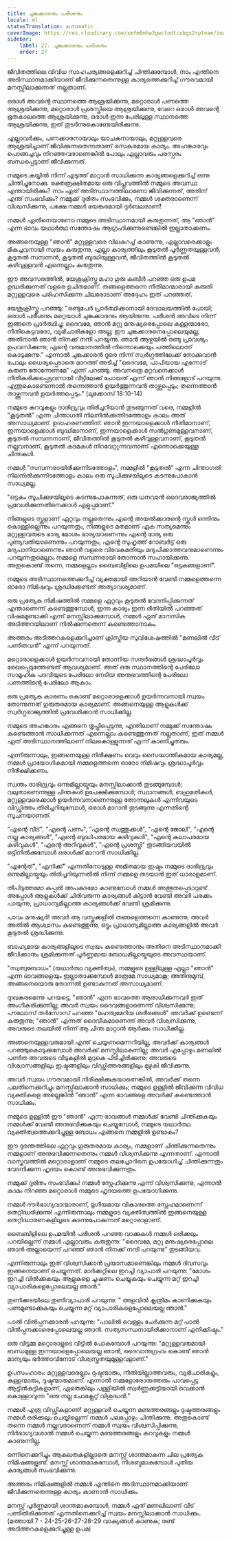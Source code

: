```yaml
---
title: ചുങ്കക്കാരനും പരീശനും
locale: ml
statusTranslation: automatic
coverImage: https://res.cloudinary.com/xmfm6mhw3gwctndtcubgx2rptnae/image/upload/v1740468922/small_cover_tratado_de_psicologia_revolucionaria_a4c0dca4e0.webp
sidebar:
    label: 27. ചുങ്കക്കാരനും പരീശനും
    order: 27
---
```

ജീവിതത്തിലെ വിവിധ സാഹചര്യങ്ങളെക്കുറിച്ച് ചിന്തിക്കുമ്പോൾ, നാം എന്തിനെ അടിസ്ഥാനമാക്കിയാണ് ജീവിക്കുന്നതെന്നുള്ള കാര്യത്തെക്കുറിച്ച് ഗൗരവമായി മനസ്സിലാക്കുന്നത് നല്ലതാണ്.

ഒരാൾ അവന്റെ സ്ഥാനത്തെ ആശ്രയിക്കുന്നു, മറ്റൊരാൾ പണത്തെ ആശ്രയിക്കുന്നു, മറ്റൊരാൾ പ്രശസ്തിയെ ആശ്രയിക്കുന്നു, വേറെ ഒരാൾ അവന്റെ ഭൂതകാലത്തെ ആശ്രയിക്കുന്നു, ഒരാൾ ഇന്ന പേരിലുള്ള സ്ഥാനത്തെ ആശ്രയിക്കുന്നു, ഇത് തുടർന്നുകൊണ്ടേയിരിക്കുന്നു.

എല്ലാവർക്കും, പണക്കാരനായാലും യാചകനായാലും, മറ്റുള്ളവരെ ആശ്രയിച്ചാണ് ജീവിക്കുന്നതെന്നതാണ് രസകരമായ കാര്യം. അഹങ്കാരവും പൊങ്ങച്ചവും നിറഞ്ഞവരാണെങ്കിൽ പോലും എല്ലാവരും പരസ്പരം ബന്ധപ്പെട്ടാണ് ജീവിക്കുന്നത്.

നമ്മുടെ കയ്യിൽ നിന്ന് എടുത്ത് മാറ്റാൻ സാധിക്കുന്ന കാര്യങ്ങളെക്കുറിച്ച് ഒന്നു ചിന്തിച്ചുനോക്കു. രക്തരൂക്ഷിതമായ ഒരു വിപ്ലവത്തിൽ നമ്മുടെ അവസ്ഥ എന്തായിരിക്കും? നാം ഏത് അടിസ്ഥാനത്തിലാണോ ജീവിക്കുന്നത്, അതിന് എന്ത് സംഭവിക്കും? നമ്മുക്ക് ദുരിതം സംഭവിക്കും, നമ്മൾ ശക്തരാണെന്ന് വിശ്വസിക്കുന്നു, പക്ഷേ നമ്മൾ ഭയങ്കരമായി ദുർബലരാണ്!

നമ്മൾ ഏതിനെയാണോ നമ്മുടെ അടിസ്ഥാനമായി കരുതുന്നത്, ആ "ഞാൻ" എന്ന ഭാവം യഥാർത്ഥ സന്തോഷം ആഗ്രഹിക്കുന്നുണ്ടെങ്കിൽ ഇല്ലാതാക്കണം.

അങ്ങനെയുള്ള "ഞാൻ" മറ്റുള്ളവരെ വിലകുറച്ച് കാണുന്നു, എല്ലാവരെക്കാളും മികച്ചവനായി സ്വയം കരുതുന്നു, എല്ലാ കാര്യത്തിലും കൂടുതൽ പൂർണ്ണതയുള്ളവൻ, കൂടുതൽ സമ്പന്നൻ, കൂടുതൽ ബുദ്ധിയുള്ളവൻ, ജീവിതത്തിൽ കൂടുതൽ കഴിവുള്ളവൻ എന്നെല്ലാം കരുതുന്നു.

ഈ അവസരത്തിൽ, യേശുക്രിസ്തു മഹാ ഗുരു കബീർ പറഞ്ഞ ഒരു ഉപമ ഉദ്ധരിക്കുന്നത് വളരെ ഉചിതമാണ്. തങ്ങളെത്തന്നെ നീതിമാന്മാരായി കരുതി മറ്റുള്ളവരെ പരിഹസിക്കുന്ന ചിലരോടാണ് അദ്ദേഹം ഇത് പറഞ്ഞത്.

യേശുക്രിസ്തു പറഞ്ഞു: "രണ്ടുപേർ പ്രാർത്ഥിക്കാനായി ദേവാലയത്തിൽ പോയി; ഒരാൾ പരീശനും മറ്റെയാൾ ചുങ്കക്കാരനും ആയിരുന്നു. പരീശൻ അവിടെ നിന്ന് ഇങ്ങനെ പ്രാർത്ഥിച്ചു: ദൈവമേ, ഞാൻ മറ്റു മനുഷ്യരെപ്പോലെ കള്ളന്മാരോ, നീതികെട്ടവരോ, വ്യഭിചാരികളോ അല്ല; ഈ ചുങ്കക്കാരനെപ്പോലെയുമല്ല; അതിനാൽ ഞാൻ നിനക്ക് നന്ദി പറയുന്നു. ഞാൻ ആഴ്ചയിൽ രണ്ടു പ്രാവശ്യം ഉപവസിക്കുന്നു; എന്റെ വരുമാനത്തിൽ നിന്നൊക്കെയും പത്തിലൊന്ന് കൊടുക്കുന്നു." എന്നാൽ ചുങ്കക്കാരൻ ദൂരെ നിന്ന് സ്വർഗ്ഗത്തിലേക്ക് നോക്കുവാൻ പോലും ധൈര്യപ്പെടാതെ മാറത്ത് അടിച്ച് "ദൈവമേ, പാപിയായ എന്നോട് കരുണ തോന്നേണമേ" എന്ന് പറഞ്ഞു. അവനത്രെ മറ്റവനെക്കാൾ നീതീകരിക്കപ്പെട്ടവനായി വീട്ടിലേക്ക് പോയത് എന്ന് ഞാൻ നിങ്ങളോട് പറയുന്നു. എന്തുകൊണ്ടെന്നാൽ തന്നെത്താൻ ഉയർത്തുന്നവൻ താഴ്ത്തപ്പെടും; തന്നെത്താൻ താഴ്ത്തുന്നവൻ ഉയർത്തപ്പെടും." (ലൂക്കോസ് 18:10-14)

നമ്മുടെ കുറവുകളും ദാരിദ്ര്യവും തിരിച്ചറിയാൻ തുടങ്ങുന്നത് വരെ, നമ്മളിൽ "കൂടുതൽ" എന്ന ചിന്താഗതി നിലനിൽക്കുന്നിടത്തോളം കാലം അത് അസാധ്യമാണ്. ഉദാഹരണത്തിന്: ഞാൻ ഇന്നയാളെക്കാൾ നീതിമാനാണ്, ഇന്നയാളെക്കാൾ ബുദ്ധിമാനാണ്, ഇന്നയാളെക്കാൾ സൽഗുണമുള്ളവനാണ്, കൂടുതൽ സമ്പന്നനാണ്, ജീവിതത്തിൽ കൂടുതൽ കഴിവുള്ളവനാണ്, കൂടുതൽ നല്ലവനാണ്, കൂടുതൽ കടമകൾ നിറവേറ്റുന്നവനാണ് എന്നൊക്കെയുള്ള ചിന്തകൾ.

നമ്മൾ "സമ്പന്നരായിരിക്കുന്നിടത്തോളം", നമ്മളിൽ "കൂടുതൽ" എന്ന ചിന്താഗതി നിലനിൽക്കുന്നിടത്തോളം കാലം ഒരു സൂചിക്കുഴയിലൂടെ കടന്നുപോകാൻ സാധ്യമല്ല.

"ഒട്ടകം സൂചിക്കുഴയിലൂടെ കടന്നുപോകുന്നത്, ഒരു ധനവാൻ ദൈവരാജ്യത്തിൽ പ്രവേശിക്കുന്നതിനെക്കാൾ എളുപ്പമാണ്."

നിങ്ങളുടെ സ്കൂളാണ് ഏറ്റവും നല്ലതെന്നും എന്റെ അയൽക്കാരന്റെ സ്കൂൾ ഒന്നിനും കൊള്ളില്ലെന്നും പറയുന്നതും, നിങ്ങളുടെ മതമാണ് ഏക സത്യമെന്നും മറ്റുള്ളവരുടെ ഭാര്യ മോശം ഭാര്യയാണെന്നും എന്റെ ഭാര്യ ഒരു പുണ്യവതിയാണെന്നും പറയുന്നതും, എന്റെ സുഹൃത്ത് റോബർട്ട് ഒരു മദ്യപാനിയാണെന്നും ഞാൻ വളരെ വിവേകമതിയും മദ്യപിക്കാത്തവനുമാണെന്നും പറയുന്നതുമെല്ലാം നമ്മളെ സമ്പന്നരായി തോന്നാൻ സഹായിക്കുന്നു. അതുകൊണ്ട് തന്നെ, നമ്മളെല്ലാം ബൈബിളിലെ ഉപമയിലെ "ഒട്ടകങ്ങളാണ്".

നമ്മുടെ അടിസ്ഥാനത്തെക്കുറിച്ച് വ്യക്തമായി അറിയാൻ വേണ്ടി നമ്മളെത്തന്നെ ഓരോ നിമിഷവും ശ്രദ്ധിക്കേണ്ടത് അത്യാവശ്യമാണ്.

ഒരു പ്രത്യേക നിമിഷത്തിൽ നമ്മളെ ഏറ്റവും കൂടുതൽ വേദനിപ്പിക്കുന്നത് എന്താണെന്ന് കണ്ടെത്തുമ്പോൾ, ഇന്ന കാര്യം ഇന്ന രീതിയിൽ പറഞ്ഞത് വിഷമമുണ്ടാക്കി എന്ന് മനസ്സിലാക്കുമ്പോൾ, നമ്മൾ ഏത് മാനസിക അടിത്തറയിലാണ് നിൽക്കുന്നതെന്ന് കണ്ടെത്താനാകും.

അത്തരം അടിത്തറകളെക്കുറിച്ചാണ് ക്രിസ്തീയ സുവിശേഷത്തിൽ "മണലിൽ വീട് പണിതവൻ" എന്ന് പറയുന്നത്.

മറ്റൊരാളെക്കാൾ ഉയർന്നവനായി തോന്നിയ സന്ദർഭങ്ങൾ ശ്രദ്ധാപൂർവ്വം രേഖപ്പെടുത്തേണ്ടത് ആവശ്യമാണ്. അത് ഒരു സ്ഥാനത്തിന്റെ പേരിലോ സാമൂഹിക പദവിയുടെ പേരിലോ നേടിയ അനുഭവത്തിന്റെ പേരിലോ പണത്തിന്റെ പേരിലോ ആകാം.

ഒരു പ്രത്യേക കാരണം കൊണ്ട് മറ്റൊരാളെക്കാൾ ഉയർന്നവനായി സ്വയം തോന്നുന്നത് ഗുരുതരമായ കാര്യമാണ്. അങ്ങനെയുള്ള ആളുകൾക്ക് സ്വർഗ്ഗരാജ്യത്തിൽ പ്രവേശിക്കാൻ സാധിക്കില്ല.

നമ്മുടെ അഹങ്കാരം എങ്ങനെ തൃപ്തിപ്പെടുന്നു, എന്തിലാണ് നമ്മുക്ക് സന്തോഷം കണ്ടെത്താൻ സാധിക്കുന്നത് എന്നെല്ലാം കണ്ടെത്തുന്നത് നല്ലതാണ്, ഇത് നമ്മൾ ഏത് അടിസ്ഥാനത്തിലാണ് നിലകൊള്ളുന്നത് എന്ന് കാണിച്ചുതരും.

എന്നിരുന്നാലും, ഇങ്ങനെയുള്ള നിരീക്ഷണം വെറും സൈദ്ധാന്തികമായ കാര്യമല്ല, നമ്മൾ പ്രായോഗികമായി നമ്മളെത്തന്നെ ഓരോ നിമിഷവും ശ്രദ്ധാപൂർവ്വം നിരീക്ഷിക്കണം.

സ്വന്തം ദാരിദ്ര്യവും ഒന്നുമില്ലായ്മയും മനസ്സിലാക്കാൻ തുടങ്ങുമ്പോൾ; വലുതാണെന്നുള്ള ചിന്തകൾ ഉപേക്ഷിക്കുമ്പോൾ; സ്ഥാനങ്ങൾ, ബഹുമതികൾ, മറ്റുള്ളവരെക്കാൾ ഉയർന്നവനാണെന്നുള്ള തോന്നലുകൾ എന്നിവയുടെ വിഡ്ഢിത്തം തിരിച്ചറിയുമ്പോൾ, ഒരാൾ മാറാൻ തുടങ്ങുന്നു എന്നതിന്റെ സൂചനയാണത്.

"എന്റെ വീട്", "എന്റെ പണം", "എന്റെ സ്വത്തുക്കൾ", "എന്റെ ജോലി", "എന്റെ നല്ല കാര്യങ്ങൾ", "എന്റെ ബുദ്ധിപരമായ കഴിവുകൾ", "എന്റെ കലാപരമായ കഴിവുകൾ", "എന്റെ അറിവുകൾ", "എന്റെ പ്രശസ്തി" തുടങ്ങിയവയിൽ ഒട്ടിനിൽക്കുമ്പോൾ ഒരാൾക്ക് മാറാൻ സാധിക്കില്ല.

"എന്റേത്", "എനിക്ക്" എന്നതിനോടുള്ള അമിതമായ ഇഷ്ടം നമ്മുടെ ദാരിദ്ര്യവും ഒന്നുമില്ലായ്മയും തിരിച്ചറിയുന്നതിൽ നിന്ന് നമ്മളെ തടയാൻ ഇത് ധാരാളമാണ്.

തീപിടുത്തമോ കപ്പൽ അപകടമോ കാണുമ്പോൾ നമ്മൾ അത്ഭുതപ്പെടാറുണ്ട്. അപ്പോൾ ആളുകൾക്ക് ചിരിവരുന്ന കാര്യങ്ങൾ കിട്ടാൻ വേണ്ടി അവർ പരക്കം പായുന്നു, പ്രാധാന്യമില്ലാത്ത കാര്യങ്ങൾക്ക് വേണ്ടി ശ്രമിക്കുന്നു.

പാവം മനുഷ്യർ! അവർ ആ വസ്തുക്കളിൽ തങ്ങളെത്തന്നെ കാണുന്നു, അവർ അതിൽ ആശ്വാസം കണ്ടെത്തുന്നു, ഒട്ടും പ്രാധാന്യമില്ലാത്ത കാര്യങ്ങളിൽ അവർ കൂടുതൽ ശ്രദ്ധിക്കുന്നു.

ബാഹ്യമായ കാര്യങ്ങളിലൂടെ സ്വയം കണ്ടെത്താനും അതിനെ അടിസ്ഥാനമാക്കി ജീവിക്കാനും ശ്രമിക്കുന്നത് പൂർണ്ണമായ ബോധമില്ലായ്മയുടെ അവസ്ഥയാണ്.

"സ്വത്വബോധം" (യഥാർത്ഥ വ്യക്തിത്വം), നമ്മളുടെ ഉള്ളിലുള്ള എല്ലാ "ഞാൻ" എന്ന ഭാവങ്ങളെയും ഇല്ലാതാക്കുമ്പോൾ മാത്രമേ സാധ്യമാകൂ; അതിനുമുമ്പ്, അങ്ങനെയൊരു തോന്നൽ ഉണ്ടാകുന്നത് അസാധ്യമാണ്.

ദുഃഖകരമെന്നു പറയട്ടെ, "ഞാൻ" എന്ന ഭാവത്തെ ആരാധിക്കുന്നവർ ഇത് അംഗീകരിക്കുന്നില്ല; അവർ സ്വയം ദൈവങ്ങളാണെന്ന് വിശ്വസിക്കുന്നു; പൗലോസ് തർസോസ് പറഞ്ഞ "മഹത്വമേറിയ ശരീരങ്ങൾ" അവർക്ക് ഉണ്ടെന്ന് കരുതുന്നു; "ഞാൻ" എന്നത് ദൈവീകമാണെന്ന് അവർ വിശ്വസിക്കുന്നു, അവരുടെ തലയിൽ നിന്ന് ആ ചിന്ത മാറ്റാൻ ആർക്കും സാധിക്കില്ല.

അങ്ങനെയുള്ളവരുമായി എന്ത് ചെയ്യണമെന്നറിയില്ല, അവർക്ക് കാര്യങ്ങൾ പറഞ്ഞുകൊടുക്കുമ്പോൾ അവർക്ക് മനസ്സിലാകുന്നില്ല; അവർ എപ്പോഴും മണലിൽ പണിത അവരുടെ വീടുകളിൽ മുറുകെ പിടിച്ചിരിക്കുന്നു; അവരുടെ വിശ്വാസങ്ങളിലും ഇഷ്ടങ്ങളിലും വിഡ്ഢിത്തരങ്ങളിലും മുഴുകി ജീവിക്കുന്നു.

അവർ സ്വയം ഗൗരവമായി നിരീക്ഷിക്കുകയാണെങ്കിൽ, അവർക്ക് തന്നെ പലതിനെക്കുറിച്ചും മനസ്സിലാക്കാൻ സാധിക്കും; നമ്മുടെ ഉള്ളിൽ ജീവിക്കുന്ന വിവിധ വ്യക്തികളെ അല്ലെങ്കിൽ "ഞാൻ" എന്ന ഭാവങ്ങളെ അവർക്ക് കണ്ടെത്താൻ സാധിക്കും.

നമ്മുടെ ഉള്ളിൽ ഈ "ഞാൻ" എന്ന ഭാവങ്ങൾ നമ്മൾക്ക് വേണ്ടി ചിന്തിക്കുകയും നമ്മൾക്ക് വേണ്ടി അനുഭവിക്കുകയും ചെയ്യുമ്പോൾ, നമ്മുടെ യഥാർത്ഥ വ്യക്തിത്വത്തെക്കുറിച്ചുള്ള ബോധം എങ്ങനെ നമ്മളിൽ ഉണ്ടാകും?

ഈ ദുരന്തത്തിലെ ഏറ്റവും ഗുരുതരമായ കാര്യം, നമ്മളാണ് ചിന്തിക്കുന്നതെന്നും നമ്മളാണ് അനുഭവിക്കുന്നതെന്നും നമ്മൾ വിശ്വസിക്കുന്നു എന്നതാണ്. എന്നാൽ വാസ്തവത്തിൽ മറ്റൊരാളാണ് നമ്മുടെ തലച്ചോറിനെ ഉപയോഗിച്ച് ചിന്തിക്കുന്നതും വേദനിക്കുന്ന ഹൃദയം കൊണ്ട് അനുഭവിക്കുന്നതും.

നമ്മുക്ക് ദുരിതം സംഭവിക്കും! നമ്മൾ സ്നേഹിക്കുന്നു എന്ന് വിശ്വസിക്കുന്നു, എന്നാൽ കാമം നിറഞ്ഞ മറ്റൊരാൾ നമ്മുടെ ഹൃദയത്തെ ഉപയോഗിക്കുന്നു.

നമ്മൾ ദൗർഭാഗ്യവാന്മാരാണ്, മൃഗീയമായ വികാരത്തെ സ്നേഹമാണെന്ന് തെറ്റിദ്ധരിക്കുന്നു! എന്നിരുന്നാലും നമ്മളുടെ വ്യക്തിത്വത്തിൽ ഇങ്ങനെയുള്ള തെറ്റിദ്ധാരണകളിലൂടെ കടന്നുപോകുന്നത് മറ്റൊരാളാണ്.

ബൈബിളിലെ ഉപമയിൽ പരീശൻ പറഞ്ഞ വാക്കുകൾ നമ്മൾ ഒരിക്കലും പറയില്ലെന്ന് നമ്മൾ എല്ലാവരും കരുതുന്നു: "ദൈവമേ, മറ്റു മനുഷ്യരെപ്പോലെ ഞാൻ അല്ലായെന്ന് പറഞ്ഞ് ഞാൻ നിനക്ക് നന്ദി പറയുന്നു" തുടങ്ങിയവ.

എന്നിരുന്നാലും ഇത് വിശ്വസിക്കാൻ പ്രയാസമാണെങ്കിലും നമ്മൾ ദിവസവും ഇങ്ങനെയാണ് ചെയ്യുന്നത്. മാർക്കറ്റിലെ ഇറച്ചി വ്യാപാരി പറയുന്നു: "മോശം ഇറച്ചി വിൽക്കുകയും ആളുകളെ ചൂഷണം ചെയ്യുകയും ചെയ്യുന്ന മറ്റ് ഇറച്ചി വ്യാപാരികളെപ്പോലെയല്ല ഞാൻ."

തുണിക്കടയിലെ തുണിവ്യാപാരി പറയുന്നു: " അളവിൽ കൃത്രിമം കാണിക്കുകയും പണമുണ്ടാക്കുകയും ചെയ്യുന്ന മറ്റ് വ്യാപാരികളെപ്പോലെയല്ല ഞാൻ."

പാൽ വിൽപ്പനക്കാരൻ പറയുന്നു: "പാലിൽ വെള്ളം ചേർക്കുന്ന മറ്റ് പാൽ വിൽപ്പനക്കാരെപ്പോലെയല്ല ഞാൻ. സത്യസന്ധനായിരിക്കാനാണ് എനിക്കിഷ്ടം."

ഒരു വീട്ടമ്മ മറ്റൊരാളുടെ വീട്ടിൽ പോകുമ്പോൾ പറയുന്നു: "മറ്റുള്ളവരുമായി ബന്ധമുള്ള ഇന്നയാളെപ്പോലെയല്ല ഞാൻ, ദൈവാനുഗ്രഹം കൊണ്ട് ഞാൻ മാന്യയും ഭർത്താവിനോട് വിശ്വസ്തതയുമുള്ളവളാണ്."

ഉപസംഹാരം: മറ്റുള്ളവരെല്ലാം ദുഷ്ടന്മാരും, നീതിയില്ലാത്തവരും, വ്യഭിചാരികളും, കള്ളന്മാരും, ദുഷ്ടന്മാരുമാണ്. എന്നാൽ നമ്മളോരോരുത്തരും പാവപ്പെട്ട ആട്ടിൻകുട്ടികളാണ്, ഏതെങ്കിലും പള്ളിയിൽ സ്വർണ്ണക്കുട്ടിയായി വെക്കാൻ കൊള്ളാവുന്ന "ഒരു നല്ല ചോക്ലേറ്റ് വിശുദ്ധൻ."

നമ്മൾ എത്ര വിഡ്ഢികളാണ്! മറ്റുള്ളവർ ചെയ്യുന്ന മണ്ടത്തരങ്ങളും ദുഷ്ടത്തരങ്ങളും നമ്മൾ ഒരിക്കലും ചെയ്യില്ലെന്ന് നമ്മൾ പലപ്പോഴും ചിന്തിക്കുന്നു. അതുകൊണ്ട് തന്നെ നമ്മൾ നല്ലവരാണെന്ന് നമ്മൾ സ്വയം വിശ്വസിപ്പിക്കുന്നു, നിർഭാഗ്യവശാൽ നമ്മൾ ചെയ്യുന്ന മണ്ടത്തരങ്ങളും കുറവുകളും നമ്മൾ കാണുന്നില്ല.

ഒന്നിനെക്കുറിച്ചും ആകുലതകളില്ലാതെ മനസ്സ് ശാന്തമാകുന്ന ചില പ്രത്യേക നിമിഷങ്ങളുണ്ട്. മനസ്സ് ശാന്തമാകുമ്പോൾ, നിശബ്ദമാകുമ്പോൾ പുതിയ കാര്യങ്ങൾ സംഭവിക്കുന്നു.

അത്തരം നിമിഷങ്ങളിൽ നമ്മൾ എന്തിനെ അടിസ്ഥാനമാക്കിയാണ് ജീവിക്കുന്നതെന്നുള്ള കാര്യം കാണാൻ സാധിക്കും.

മനസ്സ് പൂർണ്ണമായി ശാന്തമാകുമ്പോൾ, നമ്മൾ ഏത് മണലിലാണ് വീട് പണിതിരിക്കുന്നത് എന്നതിനെക്കുറിച്ച് സ്വയം മനസ്സിലാക്കാൻ സാധിക്കും. (മത്തായി 7 - 24-25-26-27-28-29 വാക്യങ്ങൾ കാണുക; രണ്ട് അടിത്തറകളെക്കുറിച്ചുള്ള ഉപമ)
